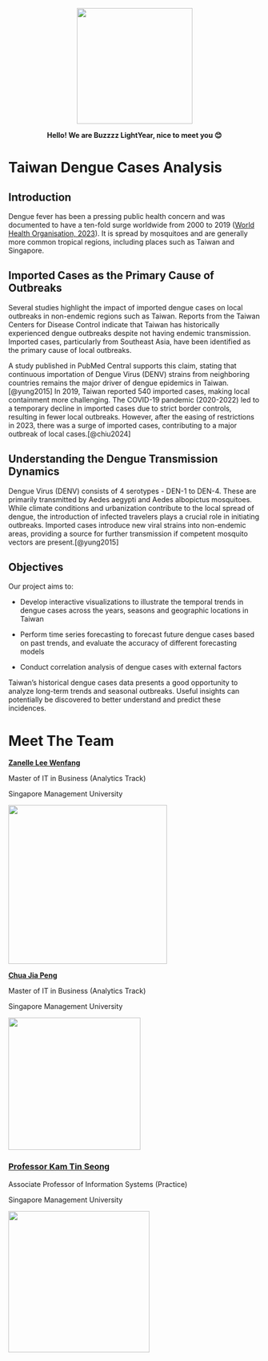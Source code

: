 ::: {style="text-align: center"}
![](ChatGPT Image Mar 31, 2025, 08_06_37 PM.png){width="231"}

**Hello! We are Buzzzz LightYear, nice to meet you 😊**
:::

# Taiwan Dengue Cases Analysis

## Introduction

Dengue fever has been a pressing public health concern and was documented to have a ten-fold surge worldwide from 2000 to 2019 ([World Health Organisation, 2023](https://www.who.int/emergencies/disease-outbreak-news/item/2023-DON498)). It is spread by mosquitoes and are generally more common tropical regions, including places such as Taiwan and Singapore.

## Imported Cases as the Primary Cause of Outbreaks

Several studies highlight the impact of imported dengue cases on local outbreaks in non-endemic regions such as Taiwan. Reports from the Taiwan Centers for Disease Control indicate that Taiwan has historically experienced dengue outbreaks despite not having endemic transmission. Imported cases, particularly from Southeast Asia, have been identified as the primary cause of local outbreaks.

A study published in PubMed Central supports this claim, stating that continuous importation of Dengue Virus (DENV) strains from neighboring countries remains the major driver of dengue epidemics in Taiwan.[@yung2015] In 2019, Taiwan reported 540 imported cases, making local containment more challenging. The COVID-19 pandemic (2020-2022) led to a temporary decline in imported cases due to strict border controls, resulting in fewer local outbreaks. However, after the easing of restrictions in 2023, there was a surge of imported cases, contributing to a major outbreak of local cases.[@chiu2024]

## Understanding the Dengue Transmission Dynamics

Dengue Virus (DENV) consists of 4 serotypes - DEN-1 to DEN-4. These are primarily transmitted by Aedes aegypti and Aedes albopictus mosquitoes. While climate conditions and urbanization contribute to the local spread of dengue, the introduction of infected travelers plays a crucial role in initiating outbreaks. Imported cases introduce new viral strains into non-endemic areas, providing a source for further transmission if competent mosquito vectors are present.[@yung2015]

## Objectives

Our project aims to:

-   Develop interactive visualizations to illustrate the temporal trends in dengue cases across the years, seasons and geographic locations in Taiwan

-   Perform time series forecasting to forecast future dengue cases based on past trends, and evaluate the accuracy of different forecasting models

-   Conduct correlation analysis of dengue cases with external factors

Taiwan’s historical dengue cases data presents a good opportunity to analyze long-term trends and seasonal outbreaks. Useful insights can potentially be discovered to better understand and predict these incidences.

# Meet The Team

[**Zanelle Lee Wenfang**](https://www.linkedin.com/in/zanellelee/)

Master of IT in Business (Analytics Track)

Singapore Management University

![](zanelle.jpeg){width="317"}

[**Chua Jia Peng**](https://www.linkedin.com/in/chuajp/)

Master of IT in Business (Analytics Track)

Singapore Management University

![](Corporate%20headshot%202022.jpg){width="264"}

### [**Professor Kam Tin Seong**](https://faculty.smu.edu.sg/profile/kam-tin-seong-486)

Associate Professor of Information Systems (Practice)

Singapore Management University

![](Prof%20photo.jpg){width="282"}
